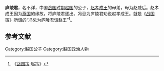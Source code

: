 {{模板:Infobox 先秦人物
|名称= 庐陵君
|图像=
|图说=
|姓=嬴
|氏=赵
|名=
|字=
|别名=
|别字=
|谥号=
|时代=战国
|国家=[[赵国|赵]]
|身份=赵国公子
|出生=
|逝世=
|在位=
|父=[[赵惠文王|赵惠文王]]
|母=[[赵威后|赵威后]]
|正妻=
|妾=
|子女=
|太子=
}}
'''庐陵君'''，名不详，中国[[战国时期|战国时期]][[赵国|赵国]]的公子，[[赵孝成王|赵孝成王]]的母弟，母为赵威后。赵孝成王因为[[燕国|燕国]]的缘故，将庐陵君逐出。冯忌为庐陵君劝说赵孝成王。就是《[[战国策|战国策]]》所谓的“冯忌为庐陵君谓赵王”<ref>《[[战国策|战国策]]·赵策》</ref>。

==参考文献==
{{Reflist}}

[[Category:赵国公子|Category:赵国公子]]
[[Category:赵国政治人物|Category:赵国政治人物]]